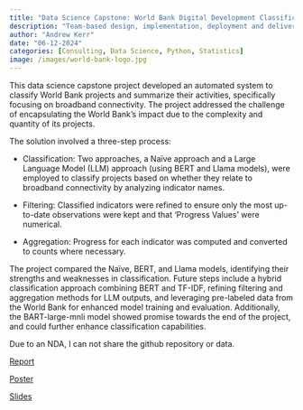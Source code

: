 ```yaml
---
title: "Data Science Capstone: World Bank Digital Development Classification Project"
description: "Team-based design, implementation, deployment and delivery of a system or analytical methodology that involves working with and analyzing large quantities of data. Technical management of research and development teams. Technical documentation, quality assurance, integration and systems testing. Design and conduct of empirical studies. Visualization and presentation of results orally and in writing."
author: "Andrew Kerr"
date: "06-12-2024"
categories: [Consulting, Data Science, Python, Statistics]
image: /images/world-bank-logo.jpg
---
```


This data science capstone project developed an automated system to classify World Bank projects and summarize their activities, specifically focusing on broadband connectivity. The project addressed the challenge of encapsulating the World Bank's impact due to the complexity and quantity of its projects.

The solution involved a three-step process:

-   Classification: Two approaches, a Naïve approach and a Large Language Model (LLM) approach (using BERT and Llama models), were employed to classify projects based on whether they relate to broadband connectivity by analyzing indicator names.

-   Filtering: Classified indicators were refined to ensure only the most up-to-date observations were kept and that 'Progress Values' were numerical.

-   Aggregation: Progress for each indicator was computed and converted to counts where necessary.

The project compared the Naïve, BERT, and Llama models, identifying their strengths and weaknesses in classification. Future steps include a hybrid classification approach combining BERT and TF-IDF, refining filtering and aggregation methods for LLM outputs, and leveraging pre-labeled data from the World Bank for enhanced model training and evaluation. Additionally, the BART-large-mnli model showed promise towards the end of the project, and could further enhance classification capabilities.

Due to an NDA, I can not share the github repository or data.

[Report](/files/world_bank/world_bank_report.pdf){target="_blank"}

[Poster](/files/world_bank/world_bank_poster.pdf){target="_blank"}

[Slides](/files/world_bank/world_bank_slides.pdf){target="_blank"}
